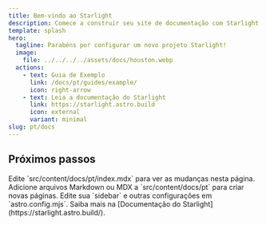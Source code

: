 ```yaml
---
title: Bem-vindo ao Starlight
description: Comece a construir seu site de documentação com Starlight.
template: splash
hero:
  tagline: Parabéns por configurar um novo projeto Starlight!
  image:
    file: ../../../../assets/docs/houston.webp
  actions:
    - text: Guia de Exemplo
      link: /docs/pt/guides/example/
      icon: right-arrow
    - text: Leia a documentação do Starlight
      link: https://starlight.astro.build
      icon: external
      variant: minimal
slug: pt/docs
---
```



## Próximos passos

<CardGrid stagger>
  <Card title="Atualizar conteúdo" icon="pencil">
    Edite `src/content/docs/pt/index.mdx` para ver as mudanças nesta página.
  </Card>

  <Card title="Adicionar novo conteúdo" icon="add-document">
    Adicione arquivos Markdown ou MDX a `src/content/docs/pt` para criar novas páginas.
  </Card>

  <Card title="Configurar seu site" icon="setting">
    Edite sua `sidebar` e outras configurações em `astro.config.mjs`.
  </Card>

  <Card title="Ler a documentação" icon="open-book">
    Saiba mais na [Documentação do Starlight](https://starlight.astro.build/).
  </Card>
</CardGrid>

